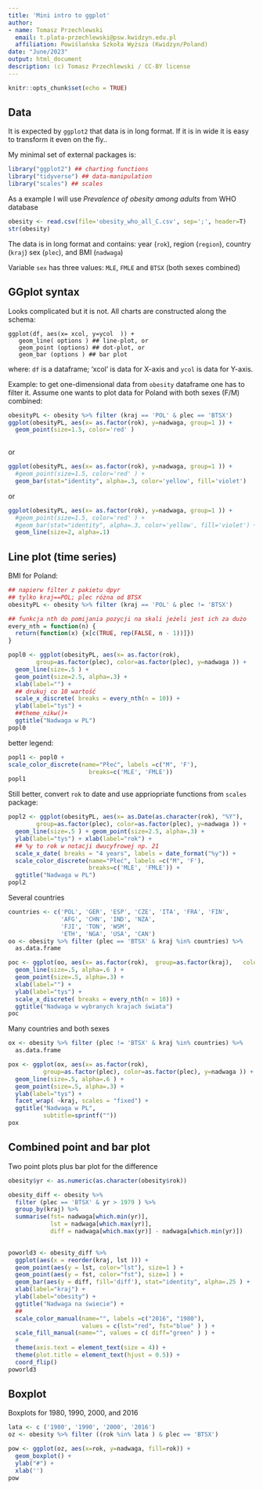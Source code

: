 ```yaml
---
title: 'Mini intro to ggplot'
author:
- name: Tomasz Przechlewski
  email: t.plata-przechlewski@psw.kwidzyn.edu.pl
  affiliation: Powiślańska Szkoła Wyższa (Kwidzyn/Poland)
date: "June/2023"
output: html_document
description: (c) Tomasz Przechlewski / CC-BY license
---
```


```r
knitr::opts_chunk$set(echo = TRUE)
```

## Data

It is expected by `ggplot2`  that data is in long format. If it
is in wide it is easy to transform it even on the fly..

My minimal set of external packages is:

```r
library("ggplot2") ## charting functions
library("tidyverse") ## data-manipulation
library("scales") ## scales
```

As a example I will use *Prevalence of obesity among adults*
from WHO database

```r
obesity <- read.csv(file='obesity_who_all_C.csv', sep=';', header=T)
str(obesity)
```

The data is in long format and contains:
year (`rok`), region (`region`), country (`kraj`)
sex (`plec`), and BMI (`nadwaga`)

Variable `sex` has three values: 
`MLE`, `FMLE` and `BTSX` (both sexes combined)

## GGplot syntax

Looks complicated but it is not. All charts are constructed
along the schema:

```
ggplot(df, aes(x= xcol, y=ycol  )) +
   geom_line( options ) ## line-plot, or
   geom_point (options) ## dot-plot, or
   geom_bar (options ) ## bar plot
```

where: `df` is a dataframe; 'xcol' is data for X-axis
and `ycol` is data for Y-axis.

Example: to get one-dimensional data from `obesity` dataframe
one has to filter it. Assume one wants to plot data for Poland
with both sexes (F/M) combined:

```r
obesityPL <- obesity %>% filter (kraj == 'POL' & plec == 'BTSX')
ggplot(obesityPL, aes(x= as.factor(rok), y=nadwaga, group=1 )) +
  geom_point(size=1.5, color='red' )
  
```

or

```r
ggplot(obesityPL, aes(x= as.factor(rok), y=nadwaga, group=1 )) +
  #geom_point(size=1.5, color='red' ) +
  geom_bar(stat="identity", alpha=.3, color='yellow', fill='violet')
```

or

```r
ggplot(obesityPL, aes(x= as.factor(rok), y=nadwaga, group=1 )) +
  #geom_point(size=1.5, color='red' ) +
  #geom_bar(stat="identity", alpha=.3, color='yellow', fill='violet') +
  geom_line(size=2, alpha=.1)
```

## Line plot (time series)

BMI for Poland:

```r
## napierw filter z pakietu dpyr
## tylko kraj==POL; plec różna od BTSX
obesityPL <- obesity %>% filter (kraj == 'POL' & plec != 'BTSX')

## funkcja nth do pomijania pozycji na skali jeżeli jest ich za dużo
every_nth = function(n) {
  return(function(x) {x[c(TRUE, rep(FALSE, n - 1))]})
}

popl0 <- ggplot(obesityPL, aes(x= as.factor(rok), 
        group=as.factor(plec), color=as.factor(plec), y=nadwaga )) +
  geom_line(size=.5 ) +
  geom_point(size=2.5, alpha=.3) +
  xlab(label="") +
  ## drukuj co 10 wartość
  scale_x_discrete( breaks = every_nth(n = 10)) +
  ylab(label="tys") +
  ##theme_nikw()+
  ggtitle("Nadwaga w PL")
popl0

```

better legend:

```r
popl1 <- popl0 + 
scale_color_discrete(name="Płeć", labels =c("M", 'F'),
                       breaks=c('MLE', 'FMLE'))
popl1
```

Still better, convert `rok` to date and use
appriopriate functions from `scales` package:

```r
popl2 <- ggplot(obesityPL, aes(x= as.Date(as.character(rok), "%Y"),
        group=as.factor(plec), color=as.factor(plec), y=nadwaga )) +
  geom_line(size=.5 ) + geom_point(size=2.5, alpha=.3) +
  ylab(label="tys") + xlab(label="rok") +
  ## %y to rok w notacji dwucyfrowej np. 21
  scale_x_date( breaks = "4 years", labels = date_format("%y")) +
  scale_color_discrete(name="Płeć", labels =c("M", 'F'),
                       breaks=c('MLE', 'FMLE')) +
  ggtitle("Nadwaga w PL")
popl2
```

Several countries

```r
countries <- c('POL', 'GER', 'ESP', 'CZE', 'ITA', 'FRA', 'FIN',
               'AFG', 'CHN', 'IND', 'NZA',
               'FJI', 'TON', 'WSM',
               'ETH', 'NGA', 'USA', 'CAN')
oo <- obesity %>% filter (plec == 'BTSX' & kraj %in% countries) %>%
  as.data.frame

poc <- ggplot(oo, aes(x= as.factor(rok),  group=as.factor(kraj),   color=as.factor(kraj), y=nadwaga )) +
  geom_line(size=.5, alpha=.6 ) +
  geom_point(size=.5, alpha=.3) +
  xlab(label="") +
  ylab(label="tys") +
  scale_x_discrete( breaks = every_nth(n = 10)) +
  ggtitle("Nadwaga w wybranych krajach świata")
poc
```

Many countries and both sexes

```r

ox <- obesity %>% filter (plec != 'BTSX' & kraj %in% countries) %>%
  as.data.frame

pox <- ggplot(ox, aes(x= as.factor(rok), 
          group=as.factor(plec), color=as.factor(plec), y=nadwaga )) +
  geom_line(size=.5, alpha=.6 ) +
  geom_point(size=.5, alpha=.3) +
  ylab(label="tys") +
  facet_wrap( ~kraj, scales = "fixed") +
  ggtitle("Nadwaga w PL", 
          subtitle=sprintf(""))
pox
```

## Combined point and bar plot

Two point plots plus bar plot for the difference


```r
obesity$yr <- as.numeric(as.character(obesity$rok))

obesity_diff <- obesity %>%
  filter (plec == 'BTSX' & yr > 1979 ) %>%
  group_by(kraj) %>%
  summarise(fst= nadwaga[which.min(yr)], 
            lst = nadwaga[which.max(yr)],
            diff = nadwaga[which.max(yr)] - nadwaga[which.min(yr)])
  

poworld3 <- obesity_diff %>%
  ggplot(aes(x = reorder(kraj, lst ))) +
  geom_point(aes(y = lst, color="lst"), size=1 ) +
  geom_point(aes(y = fst, color="fst"), size=1 ) +
  geom_bar(aes(y = diff, fill='diff'), stat="identity", alpha=.25 ) +
  xlab(label="kraj") +
  ylab(label="obesity") +
  ggtitle("Nadwaga na świecie") +
  ##
  scale_color_manual(name="", labels =c("2016", "1980"),
                     values = c(lst="red", fst="blue" ) ) +
  scale_fill_manual(name="", values = c( diff="green" ) ) +
  #
  theme(axis.text = element_text(size = 4)) +
  theme(plot.title = element_text(hjust = 0.5)) +
  coord_flip()
poworld3
```

## Boxplot

Boxplots for 1980, 1990, 2000, and 2016

```r
lata <- c ('1980', '1990', '2000', '2016')
oz <- obesity %>% filter ((rok %in% lata ) & plec == 'BTSX')

pow <- ggplot(oz, aes(x=rok, y=nadwaga, fill=rok)) + 
  geom_boxplot() + 
  ylab("#") + 
  xlab('')
pow
```


